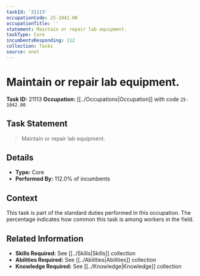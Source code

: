 ```yaml
---
taskId: '21113'
occupationCode: 25-1042.00
occupationTitle: ''
statement: Maintain or repair lab equipment.
taskType: Core
incumbentsResponding: 112
collection: Tasks
source: onet
---
```

# Maintain or repair lab equipment.

**Task ID:** 21113
**Occupation:** [[../Occupations|Occupation]] with code `25-1042.00`

## Task Statement

> Maintain or repair lab equipment.

## Details

- **Type:** Core
- **Performed By:** 112.0% of incumbents

## Context

This task is part of the standard duties performed in this occupation. The percentage indicates how common this task is among workers in the field.

## Related Information

- **Skills Required:** See [[../Skills|Skills]] collection
- **Abilities Required:** See [[../Abilities|Abilities]] collection
- **Knowledge Required:** See [[../Knowledge|Knowledge]] collection
